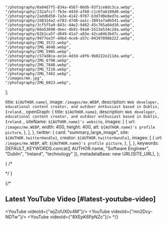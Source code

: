 
    "/photography/0a94d7f5-834a-4567-86db-93f1ce8dc3ca.webp",
    "/photography/232afccf-fb3e-443d-af60-c1c67a6189d0.webp",
    "/photography/2add6d50-7a3e-4142-9707-b3d7d0e8ed7e.webp",
    "/photography/2d8324a2-e783-47d8-aa1c-3891e7a8b541.webp",
    "/photography/3cf5f5a9-843c-44e2-9482-45c765a84d30.webp",
    "/photography/60a53698-deec-4b91-94a8-5513e534c24a.webp",
    "/photography/62b1ca5f-d849-41a7-a83e-42ca04b3b47c.webp",
    "/photography/9977ee3f-d4bd-4ce6-a57c-04397898b222.webp",
    "/photography/IMG_3572.webp",
    "/photography/IMG_4648.webp",
    "/photography/IMG_5905.webp",
    "/photography/c57ad8ca-ee1e-4d3d-a9f6-9b0222e211da.webp",
    "/photography/IMG_6798.webp",
    "/photography/IMG_7848.webp",
    "/photography/IMG_7218.webp",
    "/photography/IMG_7462.webp",
    "/images/me.jpg",
    "/photography/IMG_6023.webp",
];

  title: `${AUTHOR.name}`,
  image: `/images/me.WEBP`,
  description: `Web developer, educational content creator, and outdoor enthusiast based in Dublin, Ireland.`,
  openGraph: {
    title: `${AUTHOR.name}`,
    description: `Web developer, educational content creator, and outdoor enthusiast based in Dublin, Ireland.`,
    siteName: `${AUTHOR.name}'s website`,
    images: [
      {
        url: `/images/me.WEBP`,
        width: 400,
        height: 400,
        alt: `${AUTHOR.name}'s profile picture`,
      },
    ],
  },
  twitter: {
    card: "summary_large_image",
    site: `${AUTHOR.twitterHandle}`,
    creator: `${AUTHOR.twitterHandle}`,
    images: [
      {
        url: `/images/me.WEBP`,
        alt: `${AUTHOR.name}'s profile picture`,
      },
    ],
  },
  keywords: DEFAULT_KEYWORDS.concat([
    AUTHOR.name,
    "Software Engineer",
    "Dublin",
    "Ireland",
    "technology"
  ]),
  metadataBase: new URL(SITE_URL),
};

<ProfileCard/>

{
/*

<Section
  sectionName="About"
  items={[
    {
      year: ' ',
      description: `
I'm a senior web developer based in Dublin, Ireland.
      `,
    },
  ]}
/>

*/
}


{/*
# Latest YouTube Video [#latest-youtube-video]

<YouTube videoId={"wjZofJX0v4M"}/>
<YouTube videoId={"mn2Dcy-NDTw"}/>
<YouTube videoId={"8XEpK6FpNZc"}/>
*/}

<Section sectionName="Projects" items={[
{
      title: 'Pixel Projects at YouTube',
      url: 'https://www.youtube.com/channel/UC5OToaksgWe-pjkgqPkUZkw',
      year: '2025',
      images: ['/images/projects/pixel-projects-4.png', '/images/projects/pixel-projects-4.png', '/images/projects/pixel-projects-4.png', '/images/projects/pixel-projects-4.png', '/images/projects/pixel-projects-4.png'],
      description:
        'Educational channel exploring computational mathematics and computer science through storytelling and visual animations (videos coming soon).',
    },
        {
              title: 'Jigsaw Presents at YouTube',
              url: 'https://www.youtube.com/@JigsawPresents',
              year: '2025',
              images: ['/images/projects/jigsaw-presents.webp'],
              description:
                'Providing insight into trending films and television series through video essays (videos coming soon).',
        },
    {
          title: 'Personal Website & Blog',
          url: 'https://patrickprunty.com',
          year: '2025',
          images: ["/images/projects/personal-blog-1.png"],
          description:
            'High-performance blog built with Next.js 15 and MDX, where I share insights on life, technology, and personal projects.',
    }
]} />

<Section
  sectionName="Writing"
  items={[
    {
    year: '2025',
    title: "The Engineer's Proclivity for Perfection",
    description: "Or why it'll never be perfect—let alone \"done\".",
    url: "/blog/the-engineers-proclivity-for-perfection",
    images: ["/images/the-engineers-proclivity-for-perfection/Golden_Gate.webp"]
    },
    {
    year: '2025',
        title: "Mobile Phones: The Swiss Army Knife Humanity Didn\'t Need",
        url: "/blog/mobile-phones-the-swiss-army-knife-humanity-didnt-need",
        images: ["/images/mobile-phones-the-swiss-army-knife-humanity-didnt-need/mobile-phones-the-swiss-army-knife-humanity-didnt-need.webp"]
    },
    {
    year: '2025',
        title: "Why I’m Optimistic AI Won’t Take My SWE Job",
        description: "Or why AI will become but another layer of abstraction for the engineer, not a replacement.",
        url: "/blog/the-engineers-proclivity-for-perfection",
        images: ["/images/why-im-optimistic-ai-wont-take-my-swe-job/why-im-optimistic-ai-wont-take-my-swe-job.webp"]
    }
  ]}
/>

<Section
  sectionName="Software"
  items={[
    {
      title: 'tmplate.xyz',
      url: 'https://tmplate.xyz/',
      year: '2025',
      description:
        'Open-source application showcasing Polymorphic Web Design principles (work in progress).',
    },
    {
      title: 'samwise',
      url: 'https://samwise.wtf/',
      year: '2025',
      description:
        'High-performance, SEO-optimized digital blog and portfolio starter built with Next.js 15.',
    },
    {
      title: 'manim-interactive',
      url: 'https://github.com/pprunty/manim-interactive',
      year: '2025',
      description:
        'Interactive Manim environment for seamless mathematical animations, replicating YouTube channel 3Blue1Brown’s workflow.',
    },
    {
          title: 'clunk',
          url: 'https://github.com/pprunty/clunk',
          year: '2025',
          description:
            'A foundational C++ project providing a connection to Coinbase L3 market data feed, storing multi-market data in an efficient orderbook and offering performance benchmarks (work in progress).',
        }
  ]}
/>

<Section sectionName="Photos" subtitle="A collection of photos showcasing my experiences travelling and how I interpret the world around me." items={[]} />

<PhotoGrid images={photographyImages} />

